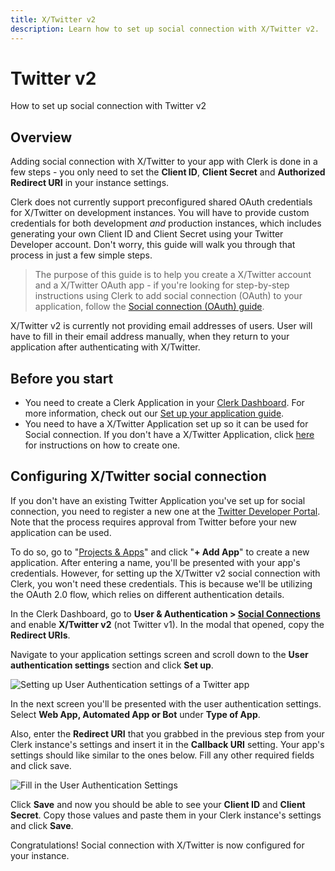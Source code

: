 ---
title: X/Twitter v2
description: Learn how to set up social connection with X/Twitter v2.
---

# Twitter v2

How to set up social connection with Twitter v2

## Overview

Adding social connection with X/Twitter to your app with Clerk is done in a few steps - you only need to set the **Client ID**, **Client Secret** and **Authorized Redirect URI** in your instance settings.

Clerk does not currently support preconfigured shared OAuth credentials for X/Twitter on development instances. You will have to provide custom credentials for both development *and* production instances, which includes generating your own Client ID and Client Secret using your Twitter Developer account. Don't worry, this guide will walk you through that process in just a few simple steps.

> The purpose of this guide is to help you create a X/Twitter account and a X/Twitter OAuth app - if you're looking for step-by-step instructions using Clerk to add social connection (OAuth) to your application, follow the [Social connection (OAuth) guide](/docs/authentication/social-connections/oauth).

<Callout type="warning">
  X/Twitter v2 is currently not providing email addresses of users. User will have to fill in their email address manually, when they return to your application after authenticating with X/Twitter.
</Callout>

## Before you start

- You need to create a Clerk Application in your [Clerk Dashboard](https://dashboard.clerk.com/). For more information, check out our [Set up your application guide](/docs/quickstarts/setup-clerk).
- You need to have a X/Twitter Application set up so it can be used for Social connection. If you don't have a X/Twitter Application, click [here](https://developer.twitter.com/en/docs/apps/overview) for instructions on how to create one.

## Configuring X/Twitter social connection

If you don't have an existing Twitter Application you've set up for social connection, you need to register a new one at the [Twitter Developer Portal](https://developer.twitter.com/en/portal/dashboard). Note that the process requires approval from Twitter before your new application can be used.

To do so, go to "[Projects & Apps](https://developer.twitter.com/en/portal/projects-and-apps)" and click "**+ Add App**" to create a new application. After entering a name, you'll be presented with your app's credentials. However, for setting up the X/Twitter v2 social connection with Clerk, you won't need these credentials. This is because we'll be utilizing the OAuth 2.0 flow, which relies on different authentication details.

In the Clerk Dashboard, go to **User & Authentication > [Social Connections](https://dashboard.clerk.com/last-active?path=user-authentication/social-connections)** and enable **X/Twitter v2** (not Twitter v1). In the modal that opened, copy the **Redirect URIs**.

Navigate to your application settings screen and scroll down to the **User authentication settings** section and click **Set up**.

![Setting up User Authentication settings of a Twitter app](/docs/images/authentication-providers/x-twitter/set-up-user-authentication-settings.png)

In the next screen you'll be presented with the user authentication settings. Select **Web App, Automated App or Bot** under **Type of App**.

Also, enter the **Redirect URI** that you grabbed in the previous step from your Clerk instance's settings and insert it in the **Callback URI** setting. Your app's settings should like similar to the ones below. Fill any other required fields and click save.

![Fill in the User Authentication Settings](/docs/images/authentication-providers/x-twitter/fill-user-authentication-settings.png)

Click **Save** and now you should be able to see your **Client ID** and **Client Secret**. Copy those values and paste them in your Clerk instance's settings and click **Save**.

Congratulations! Social connection with X/Twitter is now configured for your instance.
